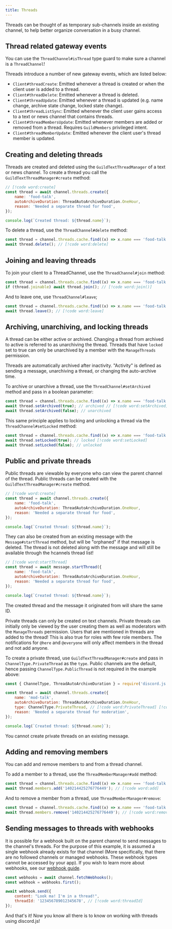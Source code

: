 ```yaml
---
title: Threads
---
```


Threads can be thought of as temporary sub-channels inside an existing channel, to help better organize conversation in a busy channel.

## Thread related gateway events

<Callout>You can use the `ThreadChannel#isThread` type guard to make sure a channel is a `ThreadChannel`!</Callout>

Threads introduce a number of new gateway events, which are listed below:

- `Client#threadCreate`: Emitted whenever a thread is created or when the client user is added to a thread.
- `Client#threadDelete`: Emitted whenever a thread is deleted.
- `Client#threadUpdate`: Emitted whenever a thread is updated (e.g. name change, archive state change, locked state change).
- `Client#threadListSync`: Emitted whenever the client user gains access to a text or news channel that contains threads.
- `Client#threadMembersUpdate`: Emitted whenever members are added or removed from a thread. Requires `GuildMembers` privileged intent.
- `Client#threadMemberUpdate`: Emitted whenever the client user's thread member is updated.

## Creating and deleting threads

Threads are created and deleted using the `GuildTextThreadManager` of a text or news channel.
To create a thread you call the `GuildTextThreadManager#create` method:

```js
// [!code word:create]
const thread = await channel.threads.create({
	name: 'food-talk',
	autoArchiveDuration: ThreadAutoArchiveDuration.OneHour,
	reason: 'Needed a separate thread for food',
});

console.log(`Created thread: ${thread.name}`);
```

To delete a thread, use the `ThreadChannel#delete` method:

```js
const thread = channel.threads.cache.find((x) => x.name === 'food-talk');
await thread.delete(); // [!code word:delete]
```

## Joining and leaving threads

To join your client to a ThreadChannel, use the `ThreadChannel#join` method:

```js
const thread = channel.threads.cache.find((x) => x.name === 'food-talk');
if (thread.joinable) await thread.join(); // [!code word:join()]
```

And to leave one, use `ThreadChannel#leave`;

```js
const thread = channel.threads.cache.find((x) => x.name === 'food-talk');
await thread.leave(); // [!code word:leave]
```

## Archiving, unarchiving, and locking threads

A thread can be either active or archived. Changing a thread from archived to active is referred to as unarchiving the thread. Threads that have `locked` set to true can only be unarchived by a member with the `ManageThreads` permission.

Threads are automatically archived after inactivity. "Activity" is defined as sending a message, unarchiving a thread, or changing the auto-archive time.

To archive or unarchive a thread, use the `ThreadChannel#setArchived` method and pass in a boolean parameter:

```js
const thread = channel.threads.cache.find((x) => x.name === 'food-talk');
await thread.setArchived(true); // archived // [!code word:setArchived]
await thread.setArchived(false); // unarchived
```

This same principle applies to locking and unlocking a thread via the `ThreadChannel#setLocked` method:

```js
const thread = channel.threads.cache.find((x) => x.name === 'food-talk');
await thread.setLocked(true); // locked [!code word:setLocked]
await thread.setLocked(false); // unlocked
```

## Public and private threads

Public threads are viewable by everyone who can view the parent channel of the thread. Public threads can be created with the `GuildTextThreadManager#create` method.

```js
// [!code word:create]
const thread = await channel.threads.create({
	name: 'food-talk',
	autoArchiveDuration: ThreadAutoArchiveDuration.OneHour,
	reason: 'Needed a separate thread for food',
});

console.log(`Created thread: ${thread.name}`);
```

They can also be created from an existing message with the `Message#startThread` method, but will be "orphaned" if that message is deleted. The thread is not deleted along with the message and will still be available through the hcannels thread list!

```js
// [!code word:startThread]
const thread = await message.startThread({
	name: 'food-talk',
	autoArchiveDuration: ThreadAutoArchiveDuration.OneHour,
	reason: 'Needed a separate thread for food',
});

console.log(`Created thread: ${thread.name}`);
```

<Callout>The created thread and the message it originated from will share the same ID.</Callout>

Private threads can only be created on text channels. Private threads can initially only be viewed by the user creating them as well as moderators with the `ManageThreads` permission. Users that are mentioned in threads are added to the thread! This is also true for roles with few role members. The notifications for `@here` and `@everyone` will only affect members in the thread and not add anyone.

To create a private thread, use `GuildTextThreadManager#create` and pass in `ChannelType.PrivateThread` as the `type`. Public channels are the default, hence passing `ChannelType.PublicThread` is not required in the example above:

```js
const { ChannelType, ThreadAutoArchiveDuration } = require('discord.js');

const thread = await channel.threads.create({
	name: 'mod-talk',
	autoArchiveDuration: ThreadAutoArchiveDuration.OneHour,
	type: ChannelType.PrivateThread, // [!code word:PrivateThread] [!code ++]
	reason: 'Needed a separate thread for moderation',
});

console.log(`Created thread: ${thread.name}`);
```

<Callout>You cannot create private threads on an existing message.</Callout>

## Adding and removing members

You can add and remove members to and from a thread channel.

To add a member to a thread, use the `ThreadMemberManager#add` method:

```js
const thread = channel.threads.cache.find((x) => x.name === 'food-talk');
await thread.members.add('140214425276776449'); // [!code word:add]
```

And to remove a member from a thread, use `ThreadMemberManager#remove`:

```js
const thread = channel.threads.cache.find((x) => x.name === 'food-talk');
await thread.members.remove('140214425276776449'); // [!code word:remove]
```

## Sending messages to threads with webhooks

It is possible for a webhook built on the parent channel to send messages to the channel's threads. For the purpose of this example, it is assumed a single webhook already exists for that channel (More specifically, that there are no followed channels or managed webhooks. These webhook types cannot be accessed by your app). If you wish to learn more about webhooks, see our [webhook guide](/guide/legacy/popular-topics/webhooks).

```js
const webhooks = await channel.fetchWebhooks();
const webhook = webhooks.first();

await webhook.send({
	content: "Look ma! I'm in a thread!",
	threadId: '123456789012345678', // [!code word:threadId]
});
```

And that's it! Now you know all there is to know on working with threads using discord.js!
